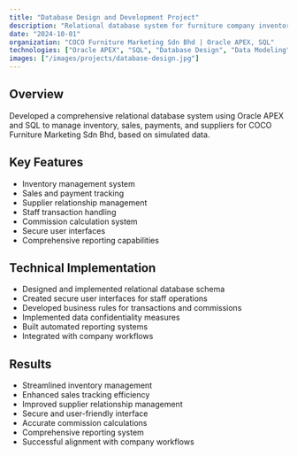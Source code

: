 ```yaml
---
title: "Database Design and Development Project"
description: "Relational database system for furniture company inventory and sales management"
date: "2024-10-01"
organization: "COCO Furniture Marketing Sdn Bhd | Oracle APEX, SQL"
technologies: ["Oracle APEX", "SQL", "Database Design", "Data Modeling", "Business Rules"]
images: ["/images/projects/database-design.jpg"]
---
```


## Overview
Developed a comprehensive relational database system using Oracle APEX and SQL to manage inventory, sales, payments, and suppliers for COCO Furniture Marketing Sdn Bhd, based on simulated data.

## Key Features
- Inventory management system
- Sales and payment tracking
- Supplier relationship management
- Staff transaction handling
- Commission calculation system
- Secure user interfaces
- Comprehensive reporting capabilities

## Technical Implementation
- Designed and implemented relational database schema
- Created secure user interfaces for staff operations
- Developed business rules for transactions and commissions
- Implemented data confidentiality measures
- Built automated reporting systems
- Integrated with company workflows

## Results
- Streamlined inventory management
- Enhanced sales tracking efficiency
- Improved supplier relationship management
- Secure and user-friendly interface
- Accurate commission calculations
- Comprehensive reporting system
- Successful alignment with company workflows 